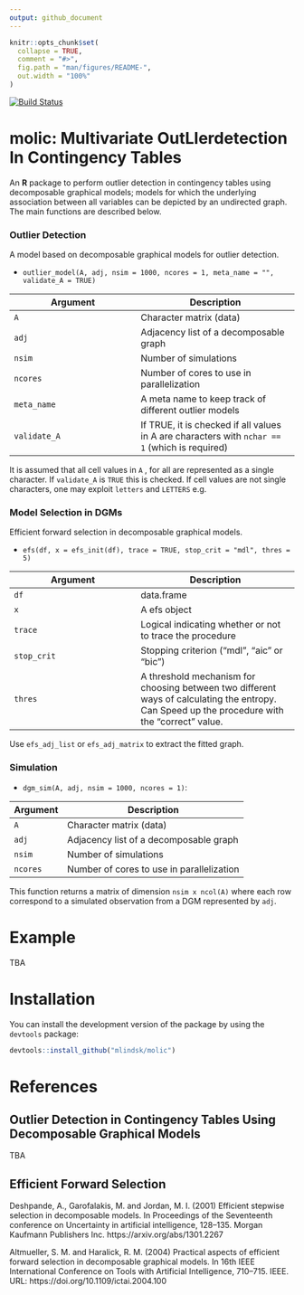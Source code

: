 ```yaml
---
output: github_document
---
```


<!-- README.md is generated from README.Rmd. Please edit that file -->

```r
knitr::opts_chunk$set(
  collapse = TRUE,
  comment = "#>",
  fig.path = "man/figures/README-",
  out.width = "100%"
)
```

[![Build Status](https://travis-ci.com/mlindsk/molic.svg?token=AuXvB5mAnHuxQxKszxph&branch=master)](https://travis-ci.com/mlindsk/molic)

# molic: Multivariate OutLIerdetection In Contingency Tables
An **R** package to perform outlier detection in contingency tables using decomposable graphical models; models for which the underlying association between all variables can be depicted by an undirected graph. The main functions are described below.

### Outlier Detection
A model based on decomposable graphical models for outlier detection.
 
- `outlier_model(A, adj, nsim = 1000, ncores = 1, meta_name = "", validate_A = TRUE)`

Argument      |Description
------------- |----------------
```A```     |     Character matrix (data)
```adj```     |     Adjacency list of a decomposable graph
```nsim```     |     Number of simulations
```ncores```     |     Number of cores to use in parallelization
```meta_name```     |     A meta name to keep track of different outlier models
```validate_A```     |     If TRUE, it is checked if all values in A are characters with `nchar == 1` (which is required)

It is assumed that all cell values in `A` , for all are represented as a single character. If `validate_A` is `TRUE` this is checked. If cell values are not single characters, one may exploit `letters` and `LETTERS` e.g.

### Model Selection in DGMs

Efficient forward selection in decomposable graphical models.

- `efs(df, x = efs_init(df), trace = TRUE, stop_crit = "mdl", thres = 5)`

Argument      |Description
------------- |----------------
```df```     |     data.frame
```x```     |     A efs object
```trace```     |     Logical indicating whether or not to trace the procedure
```stop_crit```     |     Stopping criterion ("mdl", "aic" or "bic")
```thres```     |     A threshold mechanism for choosing between two different ways of calculating the entropy. Can Speed up the procedure with the "correct" value.

Use `efs_adj_list` or `efs_adj_matrix` to extract the fitted graph.

### Simulation 

- `dgm_sim(A, adj, nsim = 1000, ncores = 1)`:

Argument      |Description
------------- |----------------
```A```     |     Character matrix (data)
```adj```     |     Adjacency list of a decomposable graph
```nsim```     |     Number of simulations
```ncores```     |     Number of cores to use in parallelization

This function returns a matrix of dimension `nsim x ncol(A)` where each row correspond to a simulated observation from a DGM represented by `adj`.

# Example
TBA

# Installation

You can install the development version of the package by using the `devtools` package:

```r
devtools::install_github("mlindsk/molic")
```

# References

## Outlier Detection in Contingency Tables Using Decomposable Graphical Models
TBA

## Efficient Forward Selection
Deshpande, A., Garofalakis, M. and Jordan, M. I. (2001) Efficient stepwise selection in decomposable models. In Proceedings of the Seventeenth conference on Uncertainty in artificial intelligence, 128–135. Morgan Kaufmann Publishers Inc. https://arxiv.org/abs/1301.2267

Altmueller, S. M. and Haralick, R. M. (2004) Practical aspects of efficient forward selection in decomposable graphical models. In 16th IEEE International Conference on Tools with Artificial Intelligence, 710–715. IEEE. URL: https://doi.org/10.1109/ictai.2004.100
